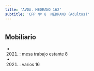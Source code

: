 ```yaml
---
title: 'AVDA. MEDRANO 162'
subtitle: 'CFP Nº 8  MEDRANO (Adultos)'
---
```


#


## Mobiliario

*  (2021) : mesa trabajo estante 8 

*  (2021) : varios 16 



